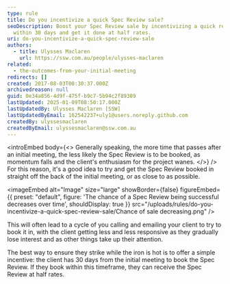 ```yaml
---
type: rule
title: Do you incentivize a quick Spec Review sale?
seoDescription: Boost your Spec Review sale by incentivizing a quick review
  within 30 days and get it done at half rates.
uri: do-you-incentivize-a-quick-spec-review-sale
authors:
  - title: Ulysses Maclaren
    url: https://ssw.com.au/people/ulysses-maclaren
related:
  - the-outcomes-from-your-initial-meeting
redirects: []
created: 2017-08-03T00:30:37.000Z
archivedreason: null
guid: 0e34a856-4d9f-475f-b9c7-5b94c2f89389
lastUpdated: 2025-01-09T08:50:17.000Z
lastUpdatedBy: Ulysses Maclaren [SSW]
lastUpdatedByEmail: 162542237+uly1@users.noreply.github.com
createdBy: ulyssesmaclaren
createdByEmail: ulyssesmaclaren@ssw.com.au
---
```


<introEmbed
  body={<>
Generally speaking, the more time that passes after an initial meeting, the less likely the Spec Review is to be booked, as momentum falls and the client's enthusiasm for the project wanes.
  </>}
/>
For this reason, it's a good idea to try and get the Spec Review booked in straight off the back of the initial meeting, or as close to as possible.


<imageEmbed
  alt="Image"
  size="large"
  showBorder={false}
  figureEmbed={{
    preset: "default",
    figure: 'The chance of a Spec Review being successful decreases over time',
    shouldDisplay: true
  }}
  src="/uploads/rules/do-you-incentivize-a-quick-spec-review-sale/Chance of sale decreasing.png"
/>

This will often lead to a cycle of you calling and emailing your client to try to book it in, with the client getting less and less responsive as they gradually lose interest and as other things take up their attention.

The best way to ensure they strike while the iron is hot is to offer a simple incentive: the client has 30 days from the initial meeting to book the Spec Review. If they book within this timeframe, they can receive the Spec Review at half rates.
